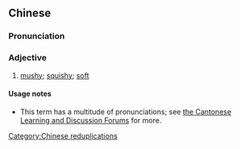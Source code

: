 ==Chinese==
{{zh-forms}}

===Pronunciation===
{{zh-pron
|c=nam4 be4 be4
|cat=a
}}

===Adjective===
{{zh-adj}}

# {{lb|zh|Cantonese}} [[mushy]]; [[squishy]]; [[soft]]

====Usage notes====
* This term has a multitude of pronunciations; see [http://www.cantonese.sheik.co.uk/phorum/read.php?1,81403,81495 the Cantonese Learning and Discussion Forums] for more.

[[Category:Chinese reduplications]]